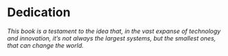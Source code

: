 # Dedication {.unnumbered}

_This book is a testament to the idea that, in the vast expanse of technology and innovation, it's not always the largest systems, but the smallest ones, that can change the world._